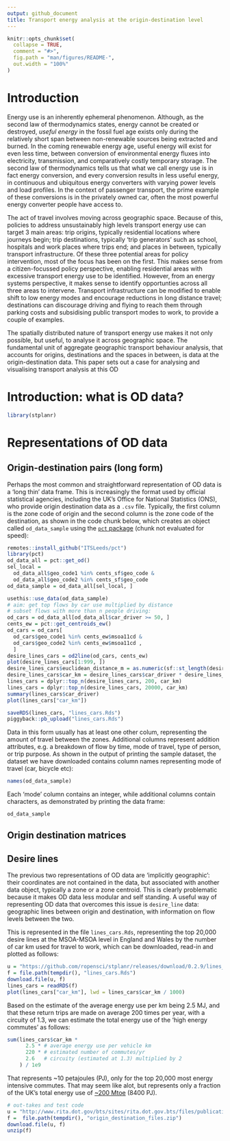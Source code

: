 ```yaml
---
output: github_document
title: Transport energy analysis at the origin-destination level
---
```


<!-- README.md is generated from README.Rmd. Please edit that file -->

```r
knitr::opts_chunk$set(
  collapse = TRUE,
  comment = "#>",
  fig.path = "man/figures/README-",
  out.width = "100%"
)
```

# Introduction

Energy use is an inherently ephemeral phenomenon.
Although, as the second law of thermodynamics states, energy cannot be created or destroyed, *useful energy* in the fossil fuel age exists only during the relatively short span between non-renewable sources being extracted and burned.
In the coming renewable energy age, useful energy will exist for even less time, between conversion of environmental energy fluxes into electricity, transmission, and comparatively costly temporary storage.
The second law of thermodynamics tells us that what we call energy use is in fact energy conversion, and every conversion results in less useful energy, in continuous and ubiquitous energy converters with varying power levels and load profiles.
In the context of passenger transport, the prime example of these conversions is in the privately owned car, often the most powerful energy converter people have access to.

The act of travel involves moving across geographic space.
Because of this, policies to address unsustainably high levels transport energy use can target 3 main areas:
trip origins, typically residential locations where journeys begin; trip destinations, typically 'trip generators' such as school, hospitals and work places where trips end; and places in between, typically transport infrastructure.
Of these three potential areas for policy intervention, most of the focus has been on the first.
This makes sense from a citizen-focussed policy perspective, enabling residential areas with excessive transport energy use to be identified.
However, from an energy systems perspective, it makes sense to identify opportunties across all three areas to intervene.
Transport infrastructure can be modified to enable shift to low energy modes and encourage reductions in long distance travel; destinations can discourage driving and flying to reach them through parking costs and subsidising public transport modes to work, to provide a couple of examples.

The spatially distributed nature of transport energy use makes it not only possible, but useful, to analyse it across geographic space.
The fundamental unit of aggregate geographic transport behaviour analysis, that accounts for origins, destinations and the spaces in between, is data at the origin-destination  data.
This paper sets out a case for analysing and visualising transport analysis at this OD

# Introduction: what is OD data?

```r
library(stplanr)
```

# Representations of OD data


## Origin-destination pairs (long form)

Perhaps the most common and straightforward representation of OD data is a 'long thin' data frame.
This is increasingly the format used by official statistical agencies, including the UK's Office for National Statistics (ONS), who provide origin destination data as a `.csv` file.
Typically, the first column is the zone code of origin and the second column is the zone code of the destination, as shown in the code chunk below, which creates an object called `od_data_sample` using the [`pct` package](https://itsleeds.github.io/pct/) (chunk not evaluated for speed):

```r
remotes::install_github("ITSLeeds/pct")
library(pct)
od_data_all = pct::get_od()
sel_local = 
  od_data_all$geo_code1 %in% cents_sf$geo_code &
  od_data_all$geo_code2 %in% cents_sf$geo_code 
od_data_sample = od_data_all[sel_local, ]
```

```r
usethis::use_data(od_data_sample)
# aim: get top flows by car use multiplied by distance
# subset flows with more than n people driving:
od_cars = od_data_all[od_data_all$car_driver >= 50, ]
cents_ew = pct::get_centroids_ew()
od_cars = od_cars[
  od_cars$geo_code1 %in% cents_ew$msoa11cd &
  od_cars$geo_code2 %in% cents_ew$msoa11cd ,
  ]
desire_lines_cars = od2line(od_cars, cents_ew)
plot(desire_lines_cars[1:999, ])
desire_lines_cars$euclidean_distance_m = as.numeric(sf::st_length(desire_lines_cars)) / 1000
desire_lines_cars$car_km = desire_lines_cars$car_driver * desire_lines_cars$euclidean_distance_m
lines_cars = dplyr::top_n(desire_lines_cars, 200, car_km)
lines_cars = dplyr::top_n(desire_lines_cars, 20000, car_km)
summary(lines_cars$car_driver)
plot(lines_cars["car_km"])

saveRDS(lines_cars, "lines_cars.Rds")
piggyback::pb_upload("lines_cars.Rds")
```

Data in this form usually has at least one other colum, representing the amount of travel between the zones.
Additional columns represent addition attributes, e.g. a breakdown of flow by time, mode of travel, type of person, or trip purpose.
As shown in the output of printing the sample dataset, the dataset we have downloaded contains column names representing mode of travel (car, bicycle etc):

```r
names(od_data_sample)
```

Each 'mode' column contains an integer, while additional columns contain characters, as demonstrated by printing the data frame:

```r
od_data_sample
```


## Origin destination matrices

## Desire lines

The previous two representations of OD data are 'implicitly geographic': their coordinates are not contained in the data, but associated with another data object, typically a zone or a zone centroid.
This is clearly problematic because it makes OD data less modular and self standing.
A useful way of representing OD data that overcomes this issue is `desire_line` data: geographic lines between origin and destination, with information on flow levels between the two.

This is represented in the file `lines_cars.Rds`, representing the top 20,000 desire lines at the MSOA-MSOA level in England and Wales by the number of car km used for travel to work, which can be downloaded, read-in and plotted as follows:


```r
u = "https://github.com/ropensci/stplanr/releases/download/0.2.9/lines_cars.Rds"
f = file.path(tempdir(), "lines_cars.Rds")
download.file(u, f)
lines_cars = readRDS(f)
plot(lines_cars["car_km"], lwd = lines_cars$car_km / 1000)
```

Based on the estimate of the average energy use per km being 2.5 MJ, and that these return trips are made on average 200 times per year, with a circuity of 1.3, we can estimate the total energy use of the 'high energy commutes' as follows:

```r
sum(lines_cars$car_km *
      2.5 * # average energy use per vehicle km 
      220 * # estimated number of commutes/yr
      2.6   # circuity (estimated at 1.3) multiplied by 2 
    ) / 1e9
```

That represents ~10 petajoules (PJ), only for the top 20,000 most energy intensive commutes.
That may seem like alot, but represents only a fraction of the UK's total energy use of [~200 Mtoe](https://assets.publishing.service.gov.uk/government/uploads/system/uploads/attachment_data/file/729451/DUKES_PN.pdf) (8400 PJ).


```r
# out-takes and test code
u = "http://www.rita.dot.gov/bts/sites/rita.dot.gov.bts/files/publications/commodity_flow_survey/2007/zip/origin_destination_files.zip"
f =  file.path(tempdir(), "origin_destination_files.zip")
download.file(u, f)
unzip(f)
```

